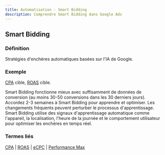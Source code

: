 ```yaml
---
title: Automatisation - Smart Bidding
description: Comprendre Smart Bidding dans Google Ads
---
```



## Smart Bidding

### Définition
Stratégies d'enchères automatiques basées sur l'IA de Google.

### Exemple
[CPA](/fr/metrics/cpa) cible, [ROAS](/fr/metrics/roas) cible.

<Aside type="tip">
Smart Bidding fonctionne mieux avec suffisamment de données de conversion (au moins 30-50 conversions dans les 30 derniers jours).
</Aside>

<Aside type="caution">
Accordez 2-3 semaines à Smart Bidding pour apprendre et optimiser. Les changements fréquents peuvent perturber le processus d'apprentissage.
</Aside>

<Aside type="note">
Smart Bidding utilise des signaux d'apprentissage automatique comme l'appareil, la localisation, l'heure de la journée et le comportement utilisateur pour optimiser les enchères en temps réel.
</Aside>

### Termes liés
[CPA](/fr/metrics/cpa) | [ROAS](/fr/metrics/roas) | [eCPC](/fr/bidding-budget/ecpc) | [Performance Max](/fr/automation/performance-max)
